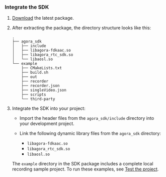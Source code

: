 <PlatformWrapper platform="linux-cpp">

### Integrate the SDK

1. [Download](https://download.agora.io/rtsasdk/release/Agora-RTC-x86_64-linux-gnu-v4.4.150-20250626_102923-762876.tgz?_gl=1*dbq03b*_ga*Nzc5NjIyNTY2LjE3NDU4NjY1OTg.*_ga_BFVGG7E02W*czE3NTE3MjkwNjkkbzExNyRnMSR0MTc1MTczMjQ0OCRqNSRsMCRoMA..) the latest <Vg k="OPREC_SDK" /> package.

2. After extracting the package, the directory structure looks like this:

    ```
    .
    ├── agora_sdk
    │   ├── include
    │   ├── libagora-fdkaac.so
    │   ├── libagora_rtc_sdk.so
    │   └── libaosl.so
    └── example
        ├── CMakeLists.txt
        ├── build.sh
        ├── out
        ├── recorder
        ├── recorder.json
        ├── singleVideo.json
        ├── scripts
        └── third-party
    ```

3. Integrate the SDK into your project:

    * Import the header files from the `agora_sdk/include` directory into your development project.
    * Link the following dynamic library files from the `agora_sdk` directory:

        * `libagora-fdkaac.so`
        * `libagora_rtc_sdk.so`
        * `libaosl.so`

    The `example` directory in the SDK package includes a complete local recording sample project. To run these examples, see [Test the project](#test-the-project).


</PlatformWrapper>